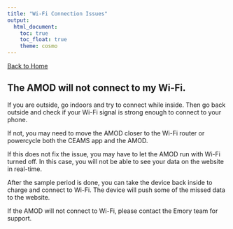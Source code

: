 ```yaml
---
title: "Wi-Fi Connection Issues"
output: 
  html_document:
    toc: true
    toc_float: true
    theme: cosmo
---
```


[Back to Home](index.html)

## The AMOD will not connect to my Wi-Fi.

If you are outside, go indoors and try to connect while inside. Then go back outside and check if your Wi-Fi signal is strong enough to connect to your phone.

If not, you may need to move the AMOD closer to the Wi-Fi router or powercycle both the CEAMS app and the AMOD.

If this does not fix the issue, you may have to let the AMOD run with Wi-Fi turned off. In this case, you will not be able to see your data on the website in real-time.

After the sample period is done, you can take the device back inside to charge and connect to Wi-Fi. The device will push some of the missed data to the website.

If the AMOD will not connect to Wi-Fi, please contact the Emory team for support.
